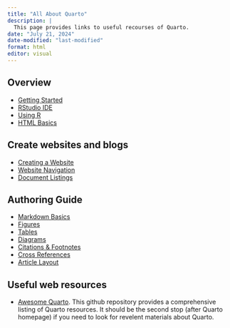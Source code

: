 ```yaml
---
title: "All About Quarto"
description: |
  This page provides links to useful recourses of Quarto.
date: "July 21, 2024"
date-modified: "last-modified"
format: html
editor: visual
---
```


## Overview

-   [Getting Started](https://quarto.org/docs/get-started/)
-   [RStudio IDE](https://quarto.org/docs/tools/rstudio.html)
-   [Using R](https://quarto.org/docs/computations/r.html)
-   [HTML Basics](https://quarto.org/docs/output-formats/html-basics.html)

## Create websites and blogs

-   [Creating a Website](https://quarto.org/docs/websites/)
-   [Website Navigation](https://quarto.org/docs/websites/website-navigation.html)
-   [Document Listings](https://quarto.org/docs/websites/website-listings.html)

## Authoring Guide

-   [Markdown Basics](https://quarto.org/docs/authoring/markdown-basics.html)
-   [Figures](https://quarto.org/docs/authoring/figures.html)
-   [Tables](https://quarto.org/docs/authoring/tables.html)
-   [Diagrams](https://quarto.org/docs/authoring/diagrams.html)
-   [Citations & Footnotes](https://quarto.org/docs/authoring/footnotes-and-citations.html)
-   [Cross References](https://quarto.org/docs/authoring/cross-references.html)
-   [Article Layout](https://quarto.org/docs/authoring/article-layout.html)

## Useful web resources

-   [Awesome Quarto](https://github.com/mcanouil/awesome-quarto#featured-new-releases). This github repository provides a comprehensive listing of Quarto resources. It should be the second stop (after Quarto homepage) if you need to look for revelent materials about Quarto.

